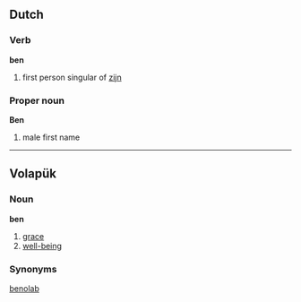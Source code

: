 ==Dutch==
===Verb=== 
'''ben'''

# first person singular of [[zijn]]

===Proper noun===
'''Ben'''

# male first name

----
==Volapük==
===Noun=== 
'''ben'''

# [[grace]]
# [[well-being]]

===Synonyms===
[[benolab]]